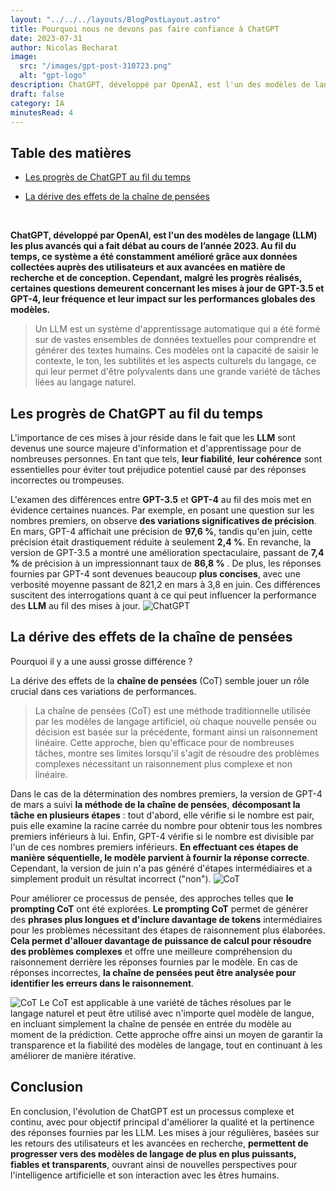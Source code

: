 ```yaml
---
layout: "../../../layouts/BlogPostLayout.astro"
title: Pourquoi nous ne devons pas faire confiance à ChatGPT
date: 2023-07-31
author: Nicolas Becharat
image:
  src: "/images/gpt-post-310723.png"
  alt: "gpt-logo"
description: ChatGPT, développé par OpenAI, est l'un des modèles de langage (LLM) les plus avancés qui a fait débat au cours de l’année 2023. Au fil du temps, ce système a été constamment amélioré grâce aux données collectées auprès des utilisateurs et aux avancées en matière de recherche et de conception. Cependant, malgré les progrès réalisés, certaines questions demeurent concernant les mises à jour de GPT-3.5 et GPT-4, leur fréquence et leur impact sur les performances globales des modèles.
draft: false
category: IA
minutesRead: 4
---
```


## Table des matières

* [Les progrès de ChatGPT au fil du temps](#les-progrès-de-chatgpt-au-fil-du-temps)

* [La dérive des effets de la chaîne de pensées](#la-dérive-des-effets-de-la-chaîne-de-pensées)


<br/>

**ChatGPT, développé par OpenAI, est l'un des modèles de langage (LLM) les plus avancés qui a fait débat au cours de l’année 2023. Au fil du temps, ce système a été constamment amélioré grâce aux données collectées auprès des utilisateurs et aux avancées en matière de recherche et de conception. Cependant, malgré les progrès réalisés, certaines questions demeurent concernant les mises à jour de GPT-3.5 et GPT-4, leur fréquence et leur impact sur les performances globales des modèles.**
> Un LLM est un système d'apprentissage automatique qui a été formé sur de vastes ensembles de données textuelles pour comprendre et générer des textes humains. Ces modèles ont la capacité de saisir le contexte, le ton, les subtilités et les aspects culturels du langage, ce qui leur permet d'être polyvalents dans une grande variété de tâches liées au langage naturel.

## Les progrès de ChatGPT au fil du temps

L'importance de ces mises à jour réside dans le fait que les **LLM** sont devenus une source majeure d'information et d'apprentissage pour de nombreuses personnes. En tant que tels, **leur fiabilité**, **leur cohérence** sont essentielles pour éviter tout préjudice potentiel causé par des réponses incorrectes ou trompeuses.

L'examen des différences entre **GPT-3.5** et **GPT-4** au fil des mois met en évidence certaines nuances. Par exemple, en posant une question sur les nombres premiers, on observe **des variations significatives de précision**. En mars, GPT-4 affichait une précision de **97,6 %**, tandis qu'en juin, cette précision était drastiquement réduite à seulement **2,4 %**. En revanche, la version de GPT-3.5 a montré une amélioration spectaculaire, passant de **7,4 %** de précision à un impressionnant taux de **86,8 %** . De plus, les réponses fournies par GPT-4 sont devenues beaucoup **plus concises**, avec une verbosité moyenne passant de 821,2 en mars à 3,8 en juin. Ces différences suscitent des interrogations quant à ce qui peut influencer la performance des **LLM** au fil des mises à jour.
<img src="https://lh3.googleusercontent.com/drive-viewer/AITFw-wXbdSRe0Isrh9WuSfDK7jDfzrRF1jvqLYvoYgWq8gCqr3eQRJWKmSo8GLnY2tNSWuncHd4pZJq-4KON2bp_lao37qBSg=s1600" class="max-w-full h-auto block m-auto" alt="ChatGPT"/>

## La dérive des effets de la chaîne de pensées

Pourquoi il y a une aussi grosse différence ?

La dérive des effets de la **chaîne de pensées** (CoT) semble jouer un rôle crucial dans ces variations de performances.
>La chaîne de pensées (CoT) est une méthode traditionnelle utilisée par les modèles de langage artificiel, où chaque nouvelle pensée ou décision est basée sur la précédente, formant ainsi un raisonnement linéaire. Cette approche, bien qu'efficace pour de nombreuses tâches, montre ses limites lorsqu'il s'agit de résoudre des problèmes complexes nécessitant un raisonnement plus complexe et non linéaire.


Dans le cas de la détermination des nombres premiers, la version de GPT-4 de mars a suivi **la méthode de la chaîne de pensées**, **décomposant la tâche en plusieurs étapes** : tout d'abord, elle vérifie si le nombre est pair, puis elle examine la racine carrée du nombre pour obtenir tous les nombres premiers inférieurs à lui. Enfin, GPT-4 vérifie si le nombre est divisible par l'un de ces nombres premiers inférieurs. **En effectuant ces étapes de manière séquentielle, le modèle parvient à fournir la réponse correcte**. Cependant, la version de juin n'a pas généré d'étapes intermédiaires et a simplement produit un résultat incorrect ("non").
<img src='https://lh3.googleusercontent.com/drive-viewer/AITFw-zoU67ZM5kIzUS-JaZvAq8jSggHfLQy6fHm3TcXDiUNlLrjOJydflwDI3i65epBQLoFQopnoCgxLRAIC6ZtkvtJHWH25A=s1600' class="max-w-[60%] h-auto block m-auto" alt="CoT"/>


Pour améliorer ce processus de pensée, des approches telles que **le prompting CoT** ont été explorées. **Le prompting CoT** permet de générer des **phrases plus longues et d'inclure davantage de tokens** intermédiaires pour les problèmes nécessitant des étapes de raisonnement plus élaborées. **Cela permet d'allouer davantage de puissance de calcul pour résoudre des problèmes complexes** et offre une meilleure compréhension du raisonnement derrière les réponses fournies par le modèle. En cas de réponses incorrectes, **la chaîne de pensées peut être analysée pour identifier les erreurs dans le raisonnement**.

<img src='https://lh3.googleusercontent.com/drive-viewer/AITFw-yPC5XzHvaVNe1Y6gINLLH_Ll5e_N2o0BPxtDnjjRG3t6davhwCxvUHgjx9b282YfCXNcoEiO6Ssc9QH27OEDtdsxUg=s1600' class="max-w-full h-auto block m-auto" alt="CoT"/>
Le CoT est applicable à une variété de tâches résolues par le langage naturel et peut être utilisé avec n'importe quel modèle de langue, en incluant simplement la chaîne de pensée en entrée du modèle au moment de la prédiction. Cette approche offre ainsi un moyen de garantir la transparence et la fiabilité des modèles de langage, tout en continuant à les améliorer de manière itérative.


## Conclusion

En conclusion, l'évolution de ChatGPT est un processus complexe et continu, avec pour objectif principal d'améliorer la qualité et la pertinence des réponses fournies par les LLM. Les mises à jour régulières, basées sur les retours des utilisateurs et les avancées en recherche, **permettent de progresser vers des modèles de langage de plus en plus puissants, fiables et transparents**, ouvrant ainsi de nouvelles perspectives pour l'intelligence artificielle et son interaction avec les êtres humains.
